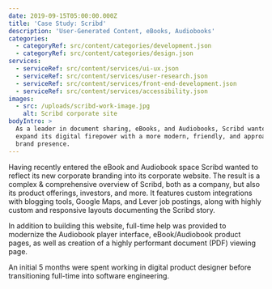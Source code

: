 ```yaml
---
date: 2019-09-15T05:00:00.000Z
title: 'Case Study: Scribd'
description: 'User-Generated Content, eBooks, Audiobooks'
categories:
  - categoryRef: src/content/categories/development.json
  - categoryRef: src/content/categories/design.json
services:
  - serviceRef: src/content/services/ui-ux.json
  - serviceRef: src/content/services/user-research.json
  - serviceRef: src/content/services/front-end-development.json
  - serviceRef: src/content/services/accessibility.json
images:
  - src: /uploads/scribd-work-image.jpg
    alt: Scribd corporate site
bodyIntro: >
  As a leader in document sharing, eBooks, and Audiobooks, Scribd wanted to
  expand its digital firepower with a more modern, friendly, and approachable
  brand presence.
---
```


<CallToAction href="https://web.archive.org/web/20190823043040/https://www.scribd.com/about" label="View Corporate Website (Archive)" />

Having recently entered the eBook and Audiobook space Scribd wanted to reflect its new corporate branding into its corporate website. The result is a complex & comprehensive overview of Scribd, both as a company, but also its product offerings, investors, and more. It features custom integrations with blogging tools, Google Maps, and Lever job postings, along with highly custom and responsive layouts documenting the Scribd story.

In addition to building this website, full-time help was provided to modernize the Audiobook player interface, eBook/Audiobook product pages, as well as creation of a highly performant document (PDF) viewing page.

An initial 5 months were spent working in digital product designer before transitioning full-time into software engineering.
